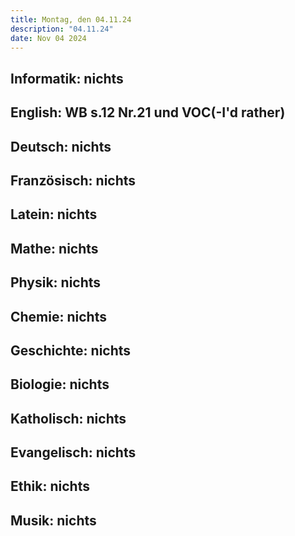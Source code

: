 ```yaml
---
title: Montag, den 04.11.24
description: "04.11.24"
date: Nov 04 2024
---
```


## Informatik: nichts
## English: WB s.12 Nr.21 und VOC(-I'd rather)
## Deutsch: nichts
## Französisch: nichts
## Latein: nichts
## Mathe: nichts
## Physik: nichts
## Chemie: nichts
## Geschichte: nichts
## Biologie: nichts
## Katholisch: nichts
## Evangelisch: nichts
## Ethik: nichts
## Musik: nichts